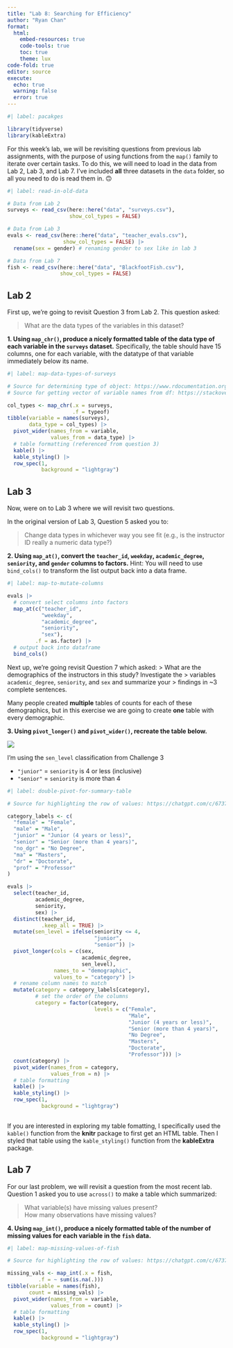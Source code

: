 ```yaml
---
title: "Lab 8: Searching for Efficiency"
author: "Ryan Chan"
format: 
  html:  
    embed-resources: true
    code-tools: true
    toc: true
    theme: lux
code-fold: true
editor: source
execute: 
  echo: true
  warning: false
  error: true
---
```


```r
#| label: pacakges

library(tidyverse)
library(kableExtra)
```

For this week's lab, we will be revisiting questions from previous lab
assignments, with the purpose of using functions from the `map()` family to 
iterate over certain tasks. To do this, we will need to load in the data from 
Lab 2, Lab 3, and Lab 7. I've included **all** three datasets in the `data`
folder, so all you need to do is read them in. 🙃 

```r
#| label: read-in-old-data

# Data from Lab 2
surveys <- read_csv(here::here("data", "surveys.csv"),
                    show_col_types = FALSE)

# Data from Lab 3
evals <- read_csv(here::here("data", "teacher_evals.csv"),
                  show_col_types = FALSE) |> 
  rename(sex = gender) # renaming gender to sex like in lab 3

# Data from Lab 7
fish <- read_csv(here::here("data", "BlackfootFish.csv"),
                 show_col_types = FALSE)
```

## Lab 2

First up, we're going to revisit Question 3 from Lab 2. This question asked:

> What are the data types of the variables in this dataset?

**1. Using `map_chr()`, produce a nicely formatted table of the data type of each variable in the `surveys` dataset.** Specifically, the table should have 15 columns, one for
each variable, with the datatype of that variable immediately below its name. 

```r
#| label: map-data-types-of-surveys

# Source for determining type of object: https://www.rdocumentation.org/packages/base/versions/3.6.2/topics/typeof
# Source for getting vector of variable names from df: https://stackoverflow.com/questions/55313255/get-variables-names-from-a-data-frame-in-a-vector

col_types <- map_chr(.x = surveys,
                     .f = typeof)
tibble(variable = names(surveys),
       data_type = col_types) |>
  pivot_wider(names_from = variable,
              values_from = data_type) |>
  # table formatting (referenced from question 3)
  kable() |>
  kable_styling() |>
  row_spec(1,
           background = "lightgray")
```

## Lab 3

Now, were on to Lab 3 where we will revisit two questions. 

In the original version of Lab 3, Question 5 asked you to:

> Change data types in whichever way you see fit (e.g., is the instructor ID
> really a numeric data type?)

**2. Using `map_at()`, convert the `teacher_id`, `weekday`, `academic_degree`, `seniority`, and `gender` columns to factors.** Hint: You will need to use `bind_cols()` to transform the 
list output back into a data frame. 

```r
#| label: map-to-mutate-columns

evals |>
  # convert select columns into factors
  map_at(c("teacher_id",
           "weekday",
           "academic_degree",
           "seniority",
           "sex"),
         .f = as.factor) |>
  # output back into dataframe
  bind_cols()
```

Next up, we're going revisit Question 7 which asked:
> What are the demographics of the instructors in this study? Investigate the
> variables `academic_degree`, `seniority`, and `sex` and summarize your
> findings in ~3 complete sentences.

Many people created **multiple** tables of counts for each of these
demographics, but in this exercise we are going to create **one** table with 
every demographic.

**3. Using `pivot_longer()` and `pivot_wider()`, recreate the table below.** 

![](images/lab-8-table-to-recreate.png)

::: {.callout-tip}
I'm using the `sen_level` classification from Challenge 3

- `"junior"` = `seniority` is 4 or less (inclusive)
- `"senior"` = `seniority` is more than 4 
:::

```r
#| label: double-pivot-for-summary-table

# Source for highlighting the row of values: https://chatgpt.com/c/6737f69d-617c-800b-b82c-23922a22065f

category_labels <- c(
  "female" = "Female",
  "male" = "Male",
  "junior" = "Junior (4 years or less)",
  "senior" = "Senior (more than 4 years)",
  "no_dgr" = "No Degree",
  "ma" = "Masters",
  "dr" = "Doctorate",
  "prof" = "Professor"
)

evals |>
  select(teacher_id,
         academic_degree,
         seniority,
         sex) |>
  distinct(teacher_id,
           .keep_all = TRUE) |>
  mutate(sen_level = ifelse(seniority <= 4,
                            "junior",
                            "senior")) |>
  pivot_longer(cols = c(sex,
                        academic_degree,
                        sen_level),
               names_to = "demographic",
               values_to = "category") |>
  # rename column names to match
  mutate(category = category_labels[category],
         # set the order of the columns
         category = factor(category,
                            levels = c("Female",
                                       "Male",
                                       "Junior (4 years or less)",
                                       "Senior (more than 4 years)",
                                       "No Degree",
                                       "Masters",
                                       "Doctorate",
                                       "Professor"))) |>
  count(category) |>
  pivot_wider(names_from = category,
              values_from = n) |>
  # table formatting
  kable() |>
  kable_styling() |>
  row_spec(1,
           background = "lightgray")
  
```

::: {.callout-tip}
If you are interested in exploring my table fomatting, I specifically used the 
`kable()` function from the **knitr** package to first get an HTML table. Then
I styled that table using the `kable_styling()` function from the **kableExtra**
package. 
:::

## Lab 7

For our last problem, we will revisit a question from the most recent lab. 
Question 1 asked you to use `across()` to make a table which summarized: 

> What variable(s) have missing values present?  
> How many observations have missing values?

**4. Using `map_int()`, produce a nicely formatted table of the number of missing values for each variable in the `fish` data.** 

```r
#| label: map-missing-values-of-fish

# Source for highlighting the row of values: https://chatgpt.com/c/6737f69d-617c-800b-b82c-23922a22065f

missing_vals <- map_int(.x = fish,
          .f = ~ sum(is.na(.)))
tibble(variable = names(fish),
       count = missing_vals) |>
  pivot_wider(names_from = variable,
              values_from = count) |>
  # table formatting
  kable() |>
  kable_styling() |>
  row_spec(1,
           background = "lightgray")
```
